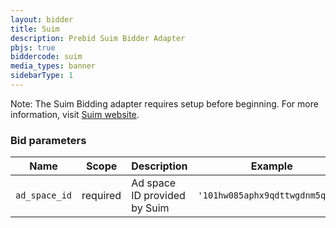 ```yaml
---
layout: bidder
title: Suim
description: Prebid Suim Bidder Adapter
pbjs: true
biddercode: suim
media_types: banner
sidebarType: 1
---
```


Note:
The Suim Bidding adapter requires setup before beginning.
For more information, visit [Suim website](https://suim.co.jp/).

### Bid parameters


| Name          | Scope    | Description                  | Example                         | Type     |
|---------------|----------|------------------------------|---------------------------------|----------|
| `ad_space_id` | required | Ad space ID provided by Suim | `'101hw085aphx9qdttwgdnm5q5b8'` | `string` |
